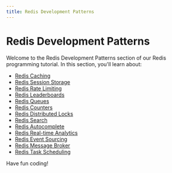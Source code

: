 ```yaml
---
title: Redis Development Patterns
---
```


# Redis Development Patterns

Welcome to the Redis Development Patterns section of our Redis programming tutorial. In this section, you'll learn about:

- [Redis Caching](./0-redis-caching.mdx)
- [Redis Session Storage](./1-redis-session-storage.mdx)
- [Redis Rate Limiting](./2-redis-rate-limiting.mdx)
- [Redis Leaderboards](./3-redis-leaderboards.mdx)
- [Redis Queues](./4-redis-queues.mdx)
- [Redis Counters](./5-redis-counters.mdx)
- [Redis Distributed Locks](./6-redis-distributed-locks.mdx)
- [Redis Search](./7-redis-search.mdx)
- [Redis Autocomplete](./8-redis-autocomplete.mdx)
- [Redis Real-time Analytics](./9-redis-real-time-analytics.mdx)
- [Redis Event Sourcing](./10-redis-event-sourcing.mdx)
- [Redis Message Broker](./11-redis-message-broker.mdx)
- [Redis Task Scheduling](./12-redis-task-scheduling.mdx)

Have fun coding!